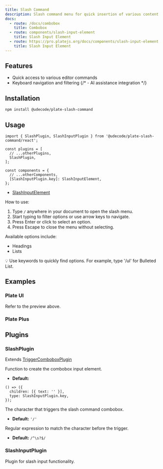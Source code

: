 ```yaml
---
title: Slash Command
description: Slash command menu for quick insertion of various content types.
docs:
  - route: /docs/combobox
    title: Combobox
  - route: components/slash-input-element
    title: Slash Input Element
  - route: https://pro.platejs.org/docs/components/slash-input-element
    title: Slash Input Element
---
```


<ComponentPreview name="demo" id="slash-command" />

<PackageInfo>

## Features

- Quick access to various editor commands
- Keyboard navigation and filtering
  {/* - AI assistance integration */}

</PackageInfo>

## Installation

```bash
npm install @udecode/plate-slash-command
```

## Usage

```tsx
import { SlashPlugin, SlashInputPlugin } from '@udecode/plate-slash-command/react';
```

```tsx
const plugins = [
  // ...otherPlugins,
  SlashPlugin,
];
```

```tsx
const components = {
  // ...otherComponents,
  [SlashInputPlugin.key]: SlashInputElement,
};
```

- [SlashInputElement](/components/slash-input-element)

How to use:

1. Type `/` anywhere in your document to open the slash menu.
2. Start typing to filter options or use arrow keys to navigate.
3. Press Enter or click to select an option.
4. Press Escape to close the menu without selecting.

Available options include:

- Headings
- Lists

<Callout>
  💡 Use keywords to quickly find options. For example, type '/ul' for Bulleted List.
</Callout>

## Examples

### Plate UI

Refer to the preview above.

### Plate Plus

<ComponentPreviewPro name="slash-menu-pro" />

## Plugins

### SlashPlugin

Extends [TriggerComboboxPlugin](/docs/combobox#options)

<APIOptions>
<APIItem name="createComboboxInput" type="() => TSlashInputElement" optional>
  Function to create the combobox input element.

- **Default:**

```tsx
() => ({
  children: [{ text: '' }],
  type: SlashInputPlugin.key,
});
```

</APIItem>

<APIItem name="trigger" type="string" optional>
  The character that triggers the slash command combobox.

- **Default:** `'/'`
</APIItem>

<APIItem name="triggerPreviousCharPattern" type="RegExp" optional>
  Regular expression to match the character before the trigger.

- **Default:** `/^\s?$/`
</APIItem>
</APIOptions>

### SlashInputPlugin

Plugin for slash input functionality.
